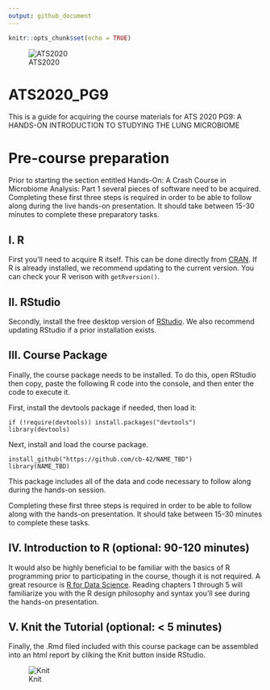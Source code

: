```yaml
---
output: github_document
---
```


```r
knitr::opts_chunk$set(echo = TRUE)
```

![ATS2020](images/ats2020.png)

# ATS2020_PG9
This is a guide for acquiring the course materials for ATS 2020 PG9: A HANDS-ON INTRODUCTION TO STUDYING THE LUNG MICROBIOME

# Pre-course preparation
Prior to starting the section entitled Hands-On: A Crash Course in Microbiome Analysis: Part 1 several pieces of software need to be acquired. Completing these first three steps is required in order to be able to follow along during the live hands-on presentation. It should take between 15-30 minutes to complete these preparatory tasks.  

## I. R
First you'll need to acquire R itself. This can be done directly from [CRAN](https://cran.r-project.org/).  If R is already installed, we recommend updating to the current version. You can check your R verison with `getRversion()`.  

## II. RStudio
Secondly, install the free desktop version of [RStudio](https://rstudio.com/products/rstudio/download/#download). We also recommend updating RStudio if a prior installation exists.  

## III. Course Package
Finally, the course package needs to be installed. To do this, open RStudio then copy, paste the following R code into the console, and then enter the code to execute it.

First, install the devtools package if needed, then load it:
```
if (!require(devtools)) install.packages("devtools")
library(devtools)
```

Next, install and load the course package.
```
install_github("https://github.com/cb-42/NAME_TBD")  
library(NAME_TBD)
```

This package includes all of the data and code necessary to follow along during the hands-on session.

Completing these first three steps is required in order to be able to follow along with the hands-on presentation. It should take between 15-30 minutes to complete these tasks.

## IV. Introduction to R (optional: 90-120 minutes)  
It would also be highly beneficial to be familiar with the basics of R programming prior to participating in the course, though it is not required. A great resource is [R for Data Science](https://r4ds.had.co.nz/). Reading chapters 1 through 5 will familiarize you with the R design philosophy and syntax you'll see during the hands-on presentation.  

## V. Knit the Tutorial (optional: < 5 minutes)  
Finally, the .Rmd filed included with this course package can be assembled into an html report by cliking the Knit button inside RStudio.  

![Knit](images/knit.png)
